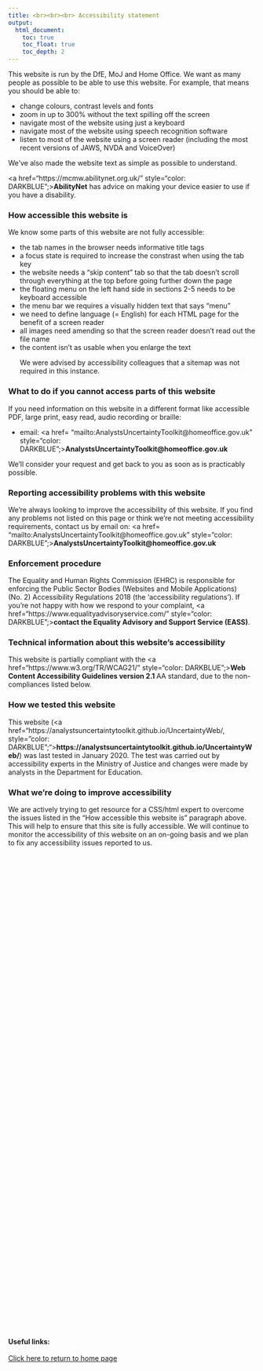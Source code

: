 ```yaml
---
title: <br><br><br> Accessibility statement
output:
  html_document:
    toc: true
    toc_float: true
    toc_depth: 2
---
```


<style type="text/css">

.footer{
  position: relative; 
  margin-top: 1000px; 
  height = 100px; 
  width: 100%;
  text-align: left
}

.
</style>

<div class="call-to-action">This website is run by the DfE, MoJ and Home Office. We want as many people as possible to be able to use this website. For example, that means you should be able to:
<ul>
<li>change colours, contrast levels and fonts</li>
<li>zoom in up to 300% without the text spilling off the screen</li>
<li>navigate most of the website using just a keyboard</li>
<li>navigate most of the website using speech recognition software</li>
<li>listen to most of the website using a screen reader (including the most recent versions of JAWS, NVDA and VoiceOver)</li>
</ul>
<p>We've also made the website text as simple as possible to understand.</p>
<p><a href="https://mcmw.abilitynet.org.uk/" style="color: DARKBLUE";><b>AbilityNet</b></a> has advice on making your device easier to use if you have a disability.</p>
</div>

<h3 id="how-accessible-this-website-is">How accessible this website is</h3>
<div class="call-to-action">We know some parts of this website are not fully accessible:</div>
<div class="call-to-action">
<ul>
<li>the tab names in the browser needs informative title tags</li>
<li>a focus state is required to increase the constrast when using the tab key</li>
<li>the website needs a "skip content" tab so that the tab doesn’t scroll through everything at the top before going further down the page</li>
<li>the floating menu on the left hand side in sections 2-5 needs to be keyboard accessible</li>
<li>the menu bar we requires a visually hidden text that says “menu”</li>
<li>we need to define language (= English) for each HTML page for the benefit of a screen reader</li>
<li>all images need amending so that the screen reader doesn’t read out the file name</li>
<li>the content isn’t as usable when you enlarge the text</li>
<p>We were advised by accessibility colleagues that a sitemap was not required in this instance.</p>
</ul>
</div>

<h3 id="what-to-do-if-you-cannot-access-parts-of-this-website">What to do if you cannot access parts of this website</h3>
<p>If you need information on this website in a different format like accessible PDF, large print, easy read, audio recording or braille:</p>
<ul>
<li>email: <a href= "mailto:AnalystsUncertaintyToolkit@homeoffice.gov.uk" style="color: DARKBLUE";><b>AnalystsUncertaintyToolkit@homeoffice.gov.uk</b></a></li>
</ul>
<p>We'll consider your request and get back to you as soon as is practicably possible.</p>

<h3 id="reporting-accessibility-problems-with-this-website">Reporting accessibility problems with this website</h3>
<p>We're always looking to improve the accessibility of this website. If you find any problems not listed on this page or think we're not meeting accessibility requirements, contact us by email on: <a href= "mailto:AnalystsUncertaintyToolkit@homeoffice.gov.uk" style="color: DARKBLUE";><b>AnalystsUncertaintyToolkit@homeoffice.gov.uk</b></a></p>

<h3 id="enforcement-procedure">Enforcement procedure</h3>
<p>The Equality and Human Rights Commission (EHRC) is responsible for enforcing the Public Sector Bodies (Websites and Mobile Applications) (No. 2) Accessibility Regulations 2018 (the 'accessibility regulations'). If you're not happy with how we respond to your complaint, <a href="https://www.equalityadvisoryservice.com/" style="color: DARKBLUE";><b>contact the Equality Advisory and Support Service (EASS)</b></a>.</p>

<h3 id="technical-information-about-this-websites-accessibility">Technical information about this website's accessibility</h3>
<div class="call-to-action">
<p>This website is partially compliant with the <a href="https://www.w3.org/TR/WCAG21/" style="color: DARKBLUE";><b>Web Content Accessibility Guidelines version 2.1 </b></a>AA standard, due to the non-compliances listed below.</p>
</div>

<h3 id="how-we-tested-this-website">How we tested this website</h3>
<p>This website (<a href="https://analystsuncertaintytoolkit.github.io/UncertaintyWeb/, style="color: DARKBLUE";"><b>https://analystsuncertaintytoolkit.github.io/UncertaintyWeb/</b></a>) was last tested in January 2020. The test was carried out by accessibility experts in the Ministry of Justice and changes were made by analysts in the Department for Education.</p>

<h3 id="what-were-doing-to-improve-accessibility">What we're doing to improve accessibility</h3>
<div class="call-to-action">
<p>We are actively trying to get resource for a CSS/html expert to overcome the issues listed in the "How accessible this website is" paragraph above. This will help to ensure that this site is fully accessible. We will continue to monitor the accessibility of this website on an on-going basis and we plan to fix any accessibility issues reported to us.</p>
</div>


<div class="footer">
<b>Useful links:</b>
<br><br>
<a href="index.html">Click here to return to home page</a>
</div>
